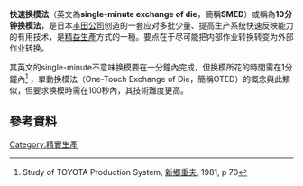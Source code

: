 '''快速换模法'''（英文為'''single-minute exchange of die'''，簡稱'''SMED'''）或稱為'''10分钟换模法'''，是日本[[丰田公司|丰田公司]]创造的一套应对多批少量、提高生产系统快速反映能力的有用技术，是[[精益生產|精益生產]]方式的一種。要点在于尽可能把内部作业转换转变为外部作业转换。

其英文的single-minute不意味换模要在一分鐘內完成，但换模所花的時間需在1分鐘內<ref>Study of TOYOTA Production System, [[新鄉重夫|新鄉重夫]], 1981, p 70</ref> ，單動换模法（One-Touch Exchange of Die，簡稱OTED）的概念與此類似，但要求换模時需在100秒內，其技術難度更高。

== 參考資料 ==
{{Reflist}}

[[Category:精實生產|Category:精實生產]]